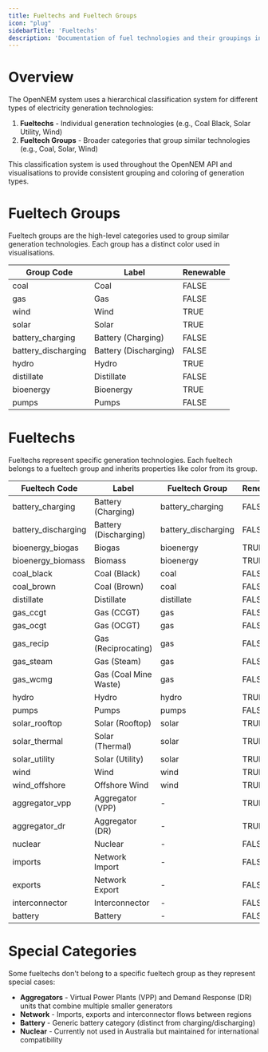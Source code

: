 ```yaml
---
title: Fueltechs and Fueltech Groups
icon: "plug"
sidebarTitle: 'Fueltechs'
description: 'Documentation of fuel technologies and their groupings in the OpenNEM system'
---
```


# Overview

The OpenNEM system uses a hierarchical classification system for different types of electricity generation technologies:

1. **Fueltechs** - Individual generation technologies (e.g., Coal Black, Solar Utility, Wind)
2. **Fueltech Groups** - Broader categories that group similar technologies (e.g., Coal, Solar, Wind)

This classification system is used throughout the OpenNEM API and visualisations to provide consistent grouping and coloring of generation types.

# Fueltech Groups

Fueltech groups are the high-level categories used to group similar generation technologies. Each group has a distinct color used in visualisations.

| Group Code           | Label                | Renewable |
|---------------------|----------------------|-----------|
| coal                | Coal                 | FALSE     |
| gas                 | Gas                  | FALSE     |
| wind                | Wind                 | TRUE      |
| solar               | Solar                | TRUE      |
| battery_charging    | Battery (Charging)   | FALSE     |
| battery_discharging | Battery (Discharging)| FALSE     |
| hydro               | Hydro                | TRUE      |
| distillate          | Distillate          | FALSE     |
| bioenergy           | Bioenergy           | TRUE      |
| pumps               | Pumps               | FALSE     |

# Fueltechs

Fueltechs represent specific generation technologies. Each fueltech belongs to a fueltech group and inherits properties like color from its group.

| Fueltech Code         | Label                | Fueltech Group      | Renewable |
|-----------------------|----------------------|---------------------|-----------|
| battery_charging      | Battery (Charging)   | battery_charging    | FALSE     |
| battery_discharging   | Battery (Discharging)| battery_discharging | FALSE     |
| bioenergy_biogas      | Biogas              | bioenergy           | TRUE      |
| bioenergy_biomass     | Biomass             | bioenergy           | TRUE      |
| coal_black            | Coal (Black)        | coal                | FALSE     |
| coal_brown            | Coal (Brown)        | coal                | FALSE     |
| distillate            | Distillate          | distillate          | FALSE     |
| gas_ccgt              | Gas (CCGT)          | gas                 | FALSE     |
| gas_ocgt              | Gas (OCGT)          | gas                 | FALSE     |
| gas_recip             | Gas (Reciprocating) | gas                 | FALSE     |
| gas_steam             | Gas (Steam)         | gas                 | FALSE     |
| gas_wcmg              | Gas (Coal Mine Waste)| gas                | FALSE     |
| hydro                 | Hydro               | hydro               | TRUE      |
| pumps                 | Pumps               | pumps               | FALSE     |
| solar_rooftop         | Solar (Rooftop)     | solar               | TRUE      |
| solar_thermal         | Solar (Thermal)     | solar               | TRUE      |
| solar_utility         | Solar (Utility)     | solar               | TRUE      |
| wind                  | Wind                | wind                | TRUE      |
| wind_offshore         | Offshore Wind       | wind                | TRUE      |
| aggregator_vpp        | Aggregator (VPP)    | -                   | TRUE      |
| aggregator_dr         | Aggregator (DR)     | -                   | TRUE      |
| nuclear               | Nuclear             | -                   | FALSE     |
| imports               | Network Import      | -                   | FALSE     |
| exports               | Network Export      | -                   | FALSE     |
| interconnector        | Interconnector      | -                   | FALSE     |
| battery               | Battery             | -                   | FALSE     |

# Special Categories

Some fueltechs don't belong to a specific fueltech group as they represent special cases:

- **Aggregators** - Virtual Power Plants (VPP) and Demand Response (DR) units that combine multiple smaller generators
- **Network** - Imports, exports and interconnector flows between regions
- **Battery** - Generic battery category (distinct from charging/discharging)
- **Nuclear** - Currently not used in Australia but maintained for international compatibility
